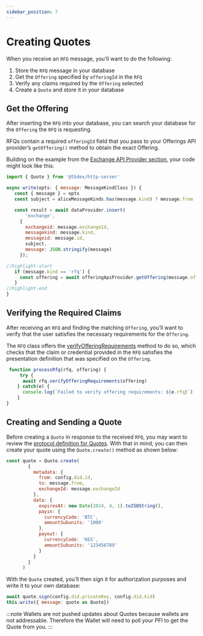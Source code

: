 ```yaml
---
sidebar_position: 7
---
```


# Creating Quotes

When you receive an `RFQ` message, you’ll want to do the following:

1. Store the `RFQ` message in your database
2. Get the `Offering` specified by `offeringId` in the `RFQ`
3. Verify any claims required by the `Offering` selected
4. Create a `Quote` and store it in your database


## Get the Offering

After inserting the `RFQ` into your database, you can search your database for the `Offering` the `RFQ` is requesting. 

RFQs contain a required `offeringId` field that you pass to your Offerings API provider’s `getOffering()` method to obtain the exact Offering. 

Building on the example from the [Exchange API Provider section](/docs/tbdex/pfi/anatomy-of-a-pfi#exchange-api-provider), your code might look like this:


```js
import { Quote } from '@tbdex/http-server'

async write(opts: { message: MessageKindClass }) {
   const { message } = opts
   const subject = aliceMessageKinds.has(message.kind) ? message.from : message.to

   const result = await dataProvider.insert(
       'exchange',
     {
       exchangeid: message.exchangeId,
       messagekind: message.kind,
       messageid: message.id,
       subject,
       message: JSON.stringify(message)
     });

//highlight-start
   if (message.kind == 'rfq') {
     const offering = await offeringApiProvider.getOffering(message.offeringId)
   }
//highlight-end
}
```



## Verifying the Required Claims

After receiving an `RFQ` and finding the matching `Offering`, you’ll want to verify that the user satisfies the necessary requirements for the `Offering`. 

The `RFQ` class offers the [verifyOfferingRequirements](https://tbd54566975.github.io/tbdex-js/classes/_tbdex_http_server.Rfq.html#verifyOfferingRequirements) method to do so, which checks that the claim or credential provided in the `RFQ` satisfies the presentation definition that was specified on the `Offering`. 

```js
 function processRfq(rfq, offering) {
     try {
      await rfq.verifyOfferingRequirements(offering)
    } catch(e) {
      console.log(`Failed to verify offering requirements: ${e.rfq}`)
    }
}
```

## Creating and Sending a Quote

Before creating a `Quote` in response to the received `RFQ`, you may want to review the [protocol definition for Quotes](https://github.com/TBD54566975/tbdex/tree/main/specs/protocol#quote). 
With that in mind, you can then create your quote using the `Quote.create()` method as shown below:

```js
const quote = Quote.create(
        {
          metadata: {
            from: config.did.id,
            to: message.from,
            exchangeId: message.exchangeId
          },
          data: {
            expiresAt: new Date(2024, 4, 1).toISOString(),
            payin: {
              currencyCode: 'BTC',
              amountSubunits: '1000'
            },
            payout: {
              currencyCode: 'KES',
              amountSubunits: '123456789'
            }
          }
        }
      )
```

With the `Quote` created, you’ll then sign it for authorization purposes and write it to your own database:


```js
await quote.sign(config.did.privateKey, config.did.kid)
this.write({ message: quote as Quote})
```


:::note
Wallets are not pushed updates about Quotes because wallets are not addressable. 
Therefore the Wallet will need to poll your PFI to get the Quote from you.
:::
